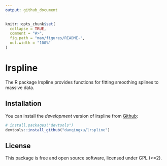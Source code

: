 ```yaml
---
output: github_document
---
```


<!-- README.md is generated from README.Rmd. Please edit that file -->

```r
knitr::opts_chunk$set(
  collapse = TRUE,
  comment = "#>",
  fig.path = "man/figures/README-",
  out.width = "100%"
)
```

# lrspline

<!-- badges: start -->
<!-- badges: end -->

The R package lrspline provides functions for fitting smoothing splines to massive data.

## Installation

You can install the *development* version of lrspline from [Github](https://github.com/danqingxu/lrspline):

``` r
# install.packages("devtools")
devtools::install_github("danqingxu/lrspline")
```

<!-- ## Usage -->

<!-- ```{r example, eval = FALSE} -->
<!-- library(QDRS) -->

<!-- # EHR demo data -->
<!-- # sample.set: matrix of binary features. -->
<!-- # sample.group: a grouping factor with two levels "Case" and "Control".  -->
<!-- # training: an index vector that indicates training rows. -->
<!-- sample.set = EHR$sample.set -->
<!-- sample.group = EHR$sample.group -->
<!-- training = EHR$training -->

<!-- # Compute QDRSs -->
<!-- PheRS.res = PheRS(X = sample.set, group = sample.group) -->
<!-- Eigen.res = eigen.score(X = sample.set, training = training, scale = TRUE) -->
<!-- PC.res = PC(X = sample.set, group = sample.group, training = training, scale = TRUE, pc.num = 1:2) -->
<!-- LPC.res = LPC(X = sample.set, group = sample.group, training = training, scale = TRUE) -->
<!-- LVS.res = LVS.score(X = sample.set, Y = NULL, family = "binomial", starting.choice = "random", p.seed = 124) -->
<!-- NMF1.res = NMF1(X = sample.set) -->

<!-- # Assess the performance -->
<!-- pairwise.wilcox(x = LPC.res$scores, g = sample.group) -->
<!-- pairwise.auc(x = LPC.res$scores, g = sample.group) -->
<!-- pairwise.upr(x = LPC.res$scores, g = sample.group) -->
<!-- ``` -->

## License
This package is free and open source software, licensed under GPL (>=2).

